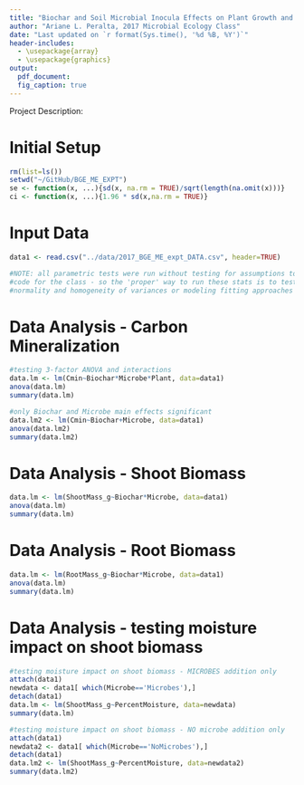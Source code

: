 ```yaml
---
title: "Biochar and Soil Microbial Inocula Effects on Plant Growth and C mineralization"
author: "Ariane L. Peralta, 2017 Microbial Ecology Class"
date: "Last updated on `r format(Sys.time(), '%d %B, %Y')`"
header-includes:
  - \usepackage{array}
  - \usepackage{graphics}
output: 
  pdf_document:
  fig_caption: true
---
```


Project Description: 

# Initial Setup
```r
rm(list=ls())
setwd("~/GitHub/BGE_ME_EXPT")
se <- function(x, ...){sd(x, na.rm = TRUE)/sqrt(length(na.omit(x)))}
ci <- function(x, ...){1.96 * sd(x,na.rm = TRUE)}
```

# Input Data
```r
data1 <- read.csv("../data/2017_BGE_ME_expt_DATA.csv", header=TRUE)

#NOTE: all parametric tests were run without testing for assumptions to simplify
#code for the class - so the 'proper' way to run these stats is to test for
#normality and homogeneity of variances or modeling fitting approaches
```

# Data Analysis - Carbon Mineralization
```r
#testing 3-factor ANOVA and interactions
data.lm <- lm(Cmin~Biochar*Microbe*Plant, data=data1)
anova(data.lm)
summary(data.lm)

#only Biochar and Microbe main effects significant
data.lm2 <- lm(Cmin~Biochar+Microbe, data=data1)
anova(data.lm2)
summary(data.lm2)
```
# Data Analysis - Shoot Biomass
```r
data.lm <- lm(ShootMass_g~Biochar*Microbe, data=data1)
anova(data.lm)
summary(data.lm)
```
# Data Analysis - Root Biomass
```r
data.lm <- lm(RootMass_g~Biochar*Microbe, data=data1)
anova(data.lm)
summary(data.lm)
```
# Data Analysis - testing moisture impact on shoot biomass
```r
#testing moisture impact on shoot biomass - MICROBES addition only
attach(data1)
newdata <- data1[ which(Microbe=='Microbes'),]
detach(data1)
data.lm <- lm(ShootMass_g~PercentMoisture, data=newdata)
summary(data.lm)

#testing moisture impact on shoot biomass - NO microbe addition only
attach(data1)
newdata2 <- data1[ which(Microbe=='NoMicrobes'),]
detach(data1)
data.lm2 <- lm(ShootMass_g~PercentMoisture, data=newdata2)
summary(data.lm2)
```
